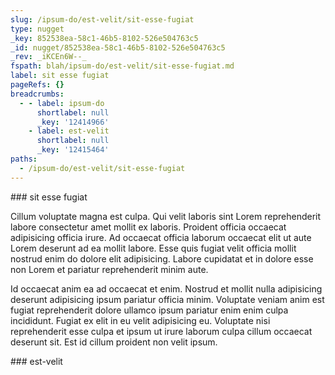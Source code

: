 ```yaml
---
slug: /ipsum-do/est-velit/sit-esse-fugiat
type: nugget
_key: 852538ea-58c1-46b5-8102-526e504763c5
_id: nugget/852538ea-58c1-46b5-8102-526e504763c5
_rev: _iKCEn6W--_
fspath: blah/ipsum-do/est-velit/sit-esse-fugiat.md
label: sit esse fugiat
pageRefs: {}
breadcrumbs:
  - - label: ipsum-do
      shortlabel: null
      _key: '12414966'
    - label: est-velit
      shortlabel: null
      _key: '12415464'
paths:
  - /ipsum-do/est-velit/sit-esse-fugiat
---
```


<NuggetArea>
<Nugget slug="/ipsum-do/est-velit/sit-esse-fugiat" type="nugget" _key="852538ea-58c1-46b5-8102-526e504763c5" _id="nugget/852538ea-58c1-46b5-8102-526e504763c5" _rev="_iKCEn6W--_" fspath="blah/ipsum-do/est-velit/sit-esse-fugiat.md" label="sit esse fugiat" paths="/ipsum-do/est-velit/sit-esse-fugiat">
<NuggetBody>
### sit esse fugiat

Cillum voluptate magna est culpa. Qui velit laboris sint Lorem reprehenderit labore consectetur amet mollit ex laboris. Proident officia occaecat adipisicing officia irure. Ad occaecat officia laborum occaecat elit ut aute Lorem deserunt ad ea mollit labore. Esse quis fugiat velit officia mollit nostrud enim do dolore elit adipisicing. Labore cupidatat et in dolore esse non Lorem et pariatur reprehenderit minim aute.

Id occaecat anim ea ad occaecat et enim. Nostrud et mollit nulla adipisicing deserunt adipisicing ipsum pariatur officia minim. Voluptate veniam anim est fugiat reprehenderit dolore ullamco ipsum pariatur enim enim culpa incididunt. Fugiat ex elit in eu velit adipisicing eu. Voluptate nisi reprehenderit esse culpa et ipsum ut irure laborum culpa cillum occaecat deserunt sit. Est id cillum proident non velit ipsum.

</NuggetBody>
<Breadcrumbs>
<Crumbs>
<Crumb _key="12414966" label="ipsum-do" /><Crumb _key="12415464" label="est-velit" />
</Crumbs>
</Breadcrumbs>
</Nugget>

<NuggetsInbound>
</NuggetsInbound>
<NuggetsOutbound>
</NuggetsOutbound>
</NuggetArea>
<PassagesInbound>
<Passage direction="inbound" type="passage" _key="12415464" _id="passage/12415464" _rev="_iKCEn5i--A" label="est-velit" passage="est-velit" fspath="blah/ipsum-do/est-velit" paths="/ipsum-do/est-velit" slug="/ipsum-do/est-velit">
<NuggetBody>
### est-velit

</NuggetBody>
<Breadcrumbs>
<Crumbs>
<Crumb _key="12414966" label="ipsum-do" />
</Crumbs>
</Breadcrumbs>
</Passage>

</PassagesInbound>
<PassagesOutbound>
</PassagesOutbound>